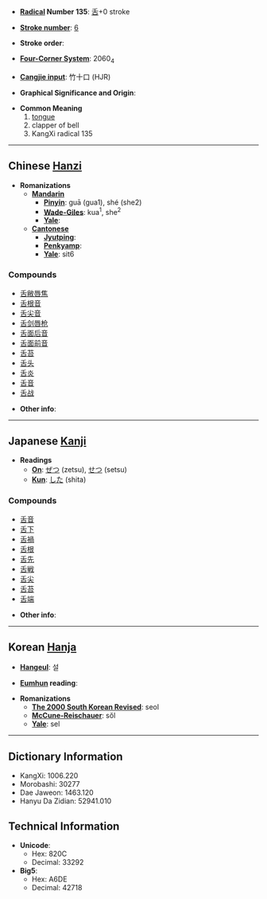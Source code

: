 * '''[[Wiktionary:Chinese radical index| Radical]] Number 135''': [[Wiktionary:Chinese radical index 舌|舌]]+0 stroke

* '''[[Wiktionary:Chinese total strokes index|Stroke number]]''': [[Wiktionary:Chinese total strokes index 6|6]]

* '''Stroke order''': 

* '''[[Wiktionary:Chinese four corner index|Four-Corner System]]''': 2060<sub>4</sub>

* '''[[Wiktionary:Chinese Cangjie index|Cangjie input]]''': 竹十口 (HJR)

* '''Graphical Significance and Origin''': 

* '''Common Meaning'''
*# [[tongue]]
*# clapper of bell
*# KangXi radical 135

----

== Chinese [[Hanzi]] ==

* '''Romanizations'''
** '''[[Mandarin]]'''
*** '''[[Pinyin]]''': guā (gua1), shé (she2)
*** '''[[Wade-Giles]]''': kua<sup>1</sup>, she<sup>2</sup>
*** '''[[Yale]]''': 
** '''[[Cantonese]]'''
*** '''[[Jyutping]]''':
*** '''[[Penkyamp]]''': 
*** '''[[Yale]]''': sit6

===Compounds===
*[[舌敝唇焦]]
*[[舌根音]]
*[[舌尖音]]
*[[舌剑唇枪]]
*[[舌面后音]]
*[[舌面前音]]
*[[舌苔]]
*[[舌头]]
*[[舌炎]]
*[[舌音]]
*[[舌战]]

* '''Other info''': 

----

== Japanese [[Kanji]] ==

* '''Readings'''
** '''[[On]]''': [[ぜつ]] (zetsu), [[せつ]] (setsu)
** '''[[Kun]]''': [[した]] (shita)

===Compounds===
*[[舌音]]
*[[舌下]]
*[[舌禍]]
*[[舌根]]
*[[舌先]]
*[[舌戦]]
*[[舌尖]]
*[[舌苔]]
*[[舌端]]

* '''Other info''':  

----

== Korean [[Hanja]] ==

* '''[[Hangeul]]''': 설

* '''[[Eumhun]] reading''': 

* '''Romanizations'''
** '''[[The 2000 South Korean Revised Romanization|The 2000 South Korean Revised]]''': seol
** '''[[McCune-Reischauer]]''': sŏl
** '''[[Yale]]''': sel

----

== Dictionary Information ==

* KangXi: 1006.220
* Morobashi: 30277
* Dae Jaweon: 1463.120
* Hanyu Da Zidian: 52941.010

== Technical Information ==

* '''Unicode''':
** Hex: 820C
** Decimal: 33292
* '''Big5''':
** Hex: A6DE
** Decimal: 42718